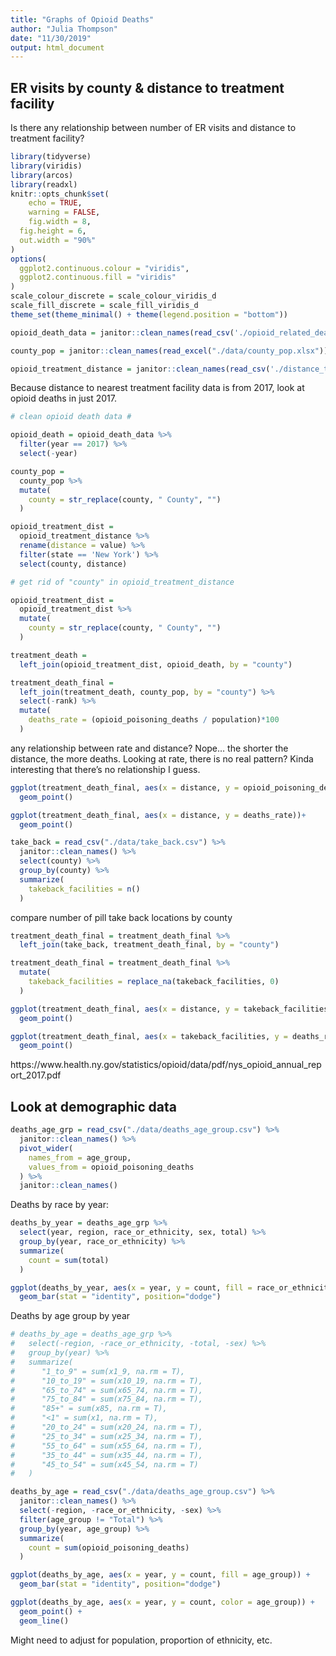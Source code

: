 ```yaml
---
title: "Graphs of Opioid Deaths"
author: "Julia Thompson"
date: "11/30/2019"
output: html_document
---
```


## ER visits by county & distance to treatment facility

Is there any relationship between number of ER visits and distance to treatment facility?

```r
library(tidyverse)
library(viridis)
library(arcos)
library(readxl)
knitr::opts_chunk$set(
	echo = TRUE,
	warning = FALSE,
	fig.width = 8, 
  fig.height = 6,
  out.width = "90%"
)
options(
  ggplot2.continuous.colour = "viridis",
  ggplot2.continuous.fill = "viridis"
)
scale_colour_discrete = scale_colour_viridis_d
scale_fill_discrete = scale_fill_viridis_d
theme_set(theme_minimal() + theme(legend.position = "bottom"))
```

```r
opioid_death_data = janitor::clean_names(read_csv('./opioid_related_deaths.csv'))

county_pop = janitor::clean_names(read_excel("./data/county_pop.xlsx"))

opioid_treatment_distance = janitor::clean_names(read_csv('./distance_to_treatment.csv'))
```

Because distance to nearest treatment facility data is from 2017, look at opioid deaths in just 2017.

```r
# clean opioid death data #

opioid_death = opioid_death_data %>% 
  filter(year == 2017) %>% 
  select(-year)

county_pop = 
  county_pop %>% 
  mutate(
    county = str_replace(county, " County", "")
  )

opioid_treatment_dist = 
  opioid_treatment_distance %>% 
  rename(distance = value) %>% 
  filter(state == 'New York') %>%
  select(county, distance)

# get rid of "county" in opioid_treatment_distance

opioid_treatment_dist = 
  opioid_treatment_dist %>% 
  mutate(
    county = str_replace(county, " County", "")
  )

treatment_death = 
  left_join(opioid_treatment_dist, opioid_death, by = "county")

treatment_death_final = 
  left_join(treatment_death, county_pop, by = "county") %>% 
  select(-rank) %>% 
  mutate(
    deaths_rate = (opioid_poisoning_deaths / population)*100
  )
```

any relationship between rate and distance? Nope... the shorter the distance, the more deaths. Looking at rate, there is no real pattern? Kinda interesting that there's no relationship I guess.

```r
ggplot(treatment_death_final, aes(x = distance, y = opioid_poisoning_deaths))+
  geom_point()

ggplot(treatment_death_final, aes(x = distance, y = deaths_rate))+
  geom_point()
```

```r
take_back = read_csv("./data/take_back.csv") %>% 
  janitor::clean_names() %>% 
  select(county) %>% 
  group_by(county) %>% 
  summarize(
    takeback_facilities = n()
  )
```

compare number of pill take back locations by county

```r
treatment_death_final = treatment_death_final %>% 
  left_join(take_back, treatment_death_final, by = "county")

treatment_death_final = treatment_death_final %>% 
  mutate(
    takeback_facilities = replace_na(takeback_facilities, 0)
  )

ggplot(treatment_death_final, aes(x = distance, y = takeback_facilities))+
  geom_point()

ggplot(treatment_death_final, aes(x = takeback_facilities, y = deaths_rate))+
  geom_point()
```

https://www.health.ny.gov/statistics/opioid/data/pdf/nys_opioid_annual_report_2017.pdf

## Look at demographic data

```r
deaths_age_grp = read_csv("./data/deaths_age_group.csv") %>% 
  janitor::clean_names() %>% 
  pivot_wider(
    names_from = age_group,
    values_from = opioid_poisoning_deaths
  ) %>% 
  janitor::clean_names()
```

Deaths by race by year:

```r
deaths_by_year = deaths_age_grp %>% 
  select(year, region, race_or_ethnicity, sex, total) %>% 
  group_by(year, race_or_ethnicity) %>% 
  summarize(
    count = sum(total)
  )

ggplot(deaths_by_year, aes(x = year, y = count, fill = race_or_ethnicity)) +
  geom_bar(stat = "identity", position="dodge")
```

Deaths by age group by year

```r
# deaths_by_age = deaths_age_grp %>% 
#   select(-region, -race_or_ethnicity, -total, -sex) %>% 
#   group_by(year) %>% 
#   summarize(
#      "1_to_9" = sum(x1_9, na.rm = T), 
#      "10_to_19" = sum(x10_19, na.rm = T), 
#      "65_to_74" = sum(x65_74, na.rm = T), 
#      "75_to_84" = sum(x75_84, na.rm = T), 
#      "85+" = sum(x85, na.rm = T), 
#      "<1" = sum(x1, na.rm = T),
#      "20_to_24" = sum(x20_24, na.rm = T),
#      "25_to_34" = sum(x25_34, na.rm = T), 
#      "55_to_64" = sum(x55_64, na.rm = T), 
#      "35_to_44" = sum(x35_44, na.rm = T),
#      "45_to_54" = sum(x45_54, na.rm = T)
#   )

deaths_by_age = read_csv("./data/deaths_age_group.csv") %>% 
  janitor::clean_names() %>% 
  select(-region, -race_or_ethnicity, -sex) %>% 
  filter(age_group != "Total") %>% 
  group_by(year, age_group) %>% 
  summarize(
    count = sum(opioid_poisoning_deaths)
  )

ggplot(deaths_by_age, aes(x = year, y = count, fill = age_group)) +
  geom_bar(stat = "identity", position="dodge")

ggplot(deaths_by_age, aes(x = year, y = count, color = age_group)) +
  geom_point() +
  geom_line()

```

Might need to adjust for population, proportion of ethnicity, etc.






